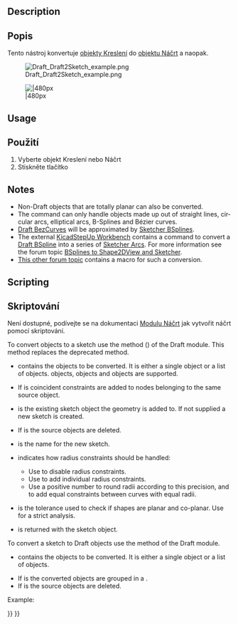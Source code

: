 <languages/>

<div lang="en" dir="ltr" class="mw-content-ltr">
{{Docnav
|[[Draft_WireToBSpline|WireToBSpline]]
|[[Draft_Slope|Slope]]
|[[Draft_Workbench|Draft]]
|IconL=Draft_WireToBSpline.svg
|IconR=Draft_Slope.svg
|IconC=Workbench_Draft.svg
}}
</div>

<div class="mw-translate-fuzzy">
{{GuiCommand/cs|Name=Draft_Draft2Sketch|Name/cs=Kreslení Kreslení2Náčrt|Workbenches=[[Draft_Workbench/cs|Kreslení]], [[Arch_Workbench/cs|Architektura]]|MenuLocation=Kreslení -> Nákres do Náčrtu}}
</div>

<div lang="en" dir="ltr" class="mw-content-ltr">
==Description==
</div> 

<div class="mw-translate-fuzzy">
==Popis==
Tento nástroj konvertuje [[Draft_Workbench/cs|objekty Kreslení]] do [[Sketcher_Workbench/cs|objektu Náčrt]] a naopak.
</div>

[[Image:Draft_Draft2Sketch_example.png]]
<div class="mw-translate-fuzzy">
[[Image:Draft Draft2Sketch example.jpg||480px]]
</div>

<div lang="en" dir="ltr" class="mw-content-ltr">
==Usage==
</div> 

<div class="mw-translate-fuzzy">
==Použití==
# Vyberte objekt Kreslení nebo Náčrt
# Stiskněte tlačítko {{KEY|[[Image:Draft Draft2Sketch.png|16px]] [[Draft Draft2Sketch/cs|Kreslení2Náčrt]]}}
</div>

<div lang="en" dir="ltr" class="mw-content-ltr">
==Notes==
</div>

<div lang="en" dir="ltr" class="mw-content-ltr">
* Non-Draft objects that are totally planar can also be converted.
* The command can only handle objects made up out of straight lines, circular arcs, elliptical arcs, B-Splines and Bézier curves.
* [[Draft_BezCurve|Draft BezCurves]] will be approximated by [[Sketcher_CreateBSpline|Sketcher BSplines]].
* The external [[KicadStepUp_Workbench|KicadStepUp Workbench]] contains a command to convert a [[Draft_BSpline|Draft BSpline]] into a series of [[Sketcher_CreateArc|Sketcher Arcs]]. For more information see the forum topic [https://forum.freecad.org/viewtopic.php?f=9&t=25082 BSplines to Shape2DView and Sketcher].
* [https://forum.freecad.org/viewtopic.php?f=3&t=58781#p505207 This other forum topic] contains a macro for such a conversion.
</div>

<div lang="en" dir="ltr" class="mw-content-ltr">
==Scripting==
</div>

<div class="mw-translate-fuzzy">
==Skriptování==
Není dostupné, podívejte se na dokumentaci [[Sketcher_Workbench/cs|Modulu Náčrt]] jak vytvořit náčrt pomocí skriptování.
</div>

<div lang="en" dir="ltr" class="mw-content-ltr">
To convert objects to a sketch use the {{incode|make_sketch}} method ({{Version|0.19}}) of the Draft module. This method replaces the deprecated {{incode|makeSketch}} method.
</div>

{{Code|code=
sketch = make_sketch(objects_list, autoconstraints=False, addTo=None, delete=False, name="Sketch", radiusPrecision=-1, tol=1e-3)
}}

<div lang="en" dir="ltr" class="mw-content-ltr">
* {{incode|objects_list}} contains the objects to be converted. It is either a single object or a list of objects. {{incode|Draft}} objects, {{incode|Part::Feature}} objects and {{incode|Part.Shape}} objects are supported.
* If {{incode|autoconstraints}} is {{incode|True}} coincident constraints are added to nodes belonging to the same source object.
* {{incode|addTo}} is the existing sketch object the geometry is added to. If not supplied a new sketch is created.
* If {{incode|delete}} is {{incode|True}} the source objects are deleted.
* {{incode|name}} is the name for the new sketch.
* {{incode|radiusPrecision}} indicates how radius constraints should be handled:
** Use {{incode|-1}} to disable radius constraints.
** Use {{incode|0}} to add individual radius constraints.
** Use a positive number to round radii according to this precision, and to add equal constraints between curves with equal radii.
* {{incode|tol}} is the tolerance used to check if shapes are planar and co-planar. Use {{incode|-1}} for a strict analysis.
* {{incode|sketch}} is returned with the sketch object.
</div>

<div lang="en" dir="ltr" class="mw-content-ltr">
To convert a sketch to Draft objects use the {{incode|draftify}} method of the Draft module.
</div>

{{Code|code=
draftify(objectslist, makeblock=False, delete=True)
}}

<div lang="en" dir="ltr" class="mw-content-ltr">
* {{incode|objectslist}} contains the objects to be converted. It is either a single object or a list of objects.
* If {{incode|makeblock}} is {{incode|True}} the converted objects are grouped in a {{incode|Part::Part2DObject}}.
* If {{incode|delete}} is {{incode|True}} the source objects are deleted.
</div>

<div lang="en" dir="ltr" class="mw-content-ltr">
Example:
</div>

{{Code|code=
import FreeCAD as App
import Draft

doc = App.newDocument()

rectangle = Draft.make_rectangle(2000, 1000)
circle = Draft.make_circle(500)
doc.recompute()

sketch_from_draft = Draft.make_sketch([rectangle, circle], autoconstraints=True, delete=False, radiusPrecision=0)
doc.recompute()

draft_from_sketch = Draft.draftify(sketch_from_draft, delete=False)
doc.recompute()
}}


<div lang="en" dir="ltr" class="mw-content-ltr">
{{Docnav
|[[Draft_WireToBSpline|WireToBSpline]]
|[[Draft_Slope|Slope]]
|[[Draft_Workbench|Draft]]
|IconL=Draft_WireToBSpline.svg
|IconR=Draft_Slope.svg
|IconC=Workbench_Draft.svg
}}
</div>

{{Draft Tools navi{{#translation:}}}}
{{Userdocnavi{{#translation:}}}}